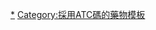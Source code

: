 {{Navbox
| name  = Anxiolytics
| title = [[抗焦慮藥]] ([[ATC代码 (N05)#N05B 抗焦虑药（Anxiolytics）|N05B]])
| state = {{{state|autocollapse}}}
| listclass = hlist
| groupstyle = background-color: LemonChiffon

  | group1 = (+) [[5-HT1A受体|5-HT<sub>1A</sub>R]][[激动剂]]
  |  list1 =
* [[丁螺環酮]]
* [[坦度螺酮]]

  | group2 = [[Γ-氨基丁酸A型受体|GABA<sub>A</sub>R]]{{le|別構調節劑|Allosteric modulator}}
  |  list2 = {{Navbox subgroup
| groupstyle = background-color: LemonChiffon 

| group1 = [[苯二氮平類藥物]]
| list1  =
* [[阿地唑崙]]
* [[阿普唑仑]]
* [[溴西潘]]
* [[氨酯安定]]
* [[甲氨二氮草]]
* [[氯巴占]]
* [[氯硝西泮]]
* [[氯拉卓酸]]
* [[氯噻氮卓]]
* [[氯唑安定]]
* [[地西泮]]<sup>#</sup>
* [[西泮酸乙酯]]
* [[依替唑崙]]
* [[氟地西泮]]
* [[哈拉西泮]]
* [[凱他唑崙]]
* [[劳拉西泮]]<sup>#</sup>
* [[美達西泮]]
* [[去甲西泮]]
* [[奥沙西泮]]
* [[丙炔安定]]
* [[普拉西泮]]

| group2 = 其它
| list2  =
* [[阿吡坦]]<sup>‡</sup>
* [[巴比妥类药物]]
* [[氨基甲酸酯]]
* [[氯甲噻烷酮]]<sup>‡</sup>
* [[乙醇 (藥物)|乙醇]]
* [[依替福辛]]; ''草藥:''
* [[卡瓦胡椒]]
* [[黄芩属]]
* [[纈草]]

}}

  | group3 = {{le|加巴噴丁類藥物|Gabapentinoid}}<br>{{small|([[電壓依賴性鈣通道#α2δ Subunit|α<sub>2</sub>δ-VDCC]]{{le|通道阻滯劑|Channel blocker}})}}
  |  list3 =
* [[加巴噴丁]]
* [[緩釋片]]
* [[普加巴林]]

  | group4 = [[抗抑郁药]]
  | list4 = 
* [[选择性5-羟色胺再吸收抑制剂|SSRI]]
* [[5-羥色胺和去甲腎上腺素再吸收抑制劑|SNRI]]
* [[5-羥色胺拮抗劑和再攝取抑製劑|SARI]]
* [[三環類抗抑鬱藥|TCAs]]
* [[四環類抗抑鬱藥|TeCAs]]
* [[单胺氧化酶抑制剂|MAOI]]s; ''其它:'' [[阿戈美拉汀]]
* [[丁氨苯丙酮]]
* [[氯胺酮]]
* [[噻奈普汀]]
* [[Vilazodone]]
* [[Vortioxetine]]

  | group5 = [[交感神經阻滯劑]]<br>{{small|([[腎上腺素拮抗劑]])}}
  |  list5 =
* [[β-受體阻滯藥]]
* [[催壓降]]
* [[氯苯乙胍]]
* [[哌唑嗪]]

  | group6 = 其它
  |  list6 =
* [[Afobazole]]
* [[巴氯芬]]
* [[苯佐他明]]
* [[大麻二醇]]
* [[環絲氨酸]]
* [[羥嗪]]
* [[Mebicarum]]
* [[氯苯哌吡唑]]
* [[奥匹哌醇]]
* [[丙氟苯嗎啉]]<sup>‡</sup>
* [[Phenibut]]
* [[硫加賓]]
* [[托非索泮]]

| belowstyle = background: transparent; padding: 0px;
| below = {{PharmNavFootnote}}{{Psychology navs}}

}}<noinclude>

{{collapsible option}}

[[Category:抗焦虑药|*]]
[[Category:採用ATC碼的藥物模板]]
</noinclude>